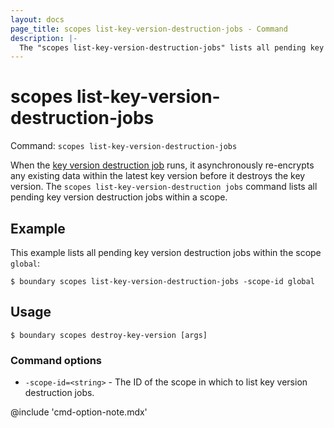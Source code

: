```yaml
---
layout: docs
page_title: scopes list-key-version-destruction-jobs - Command
description: |-
  The "scopes list-key-version-destruction-jobs" lists all pending key version destruction jobs within a scope.
---
```


# scopes list-key-version-destruction-jobs

Command: `scopes list-key-version-destruction-jobs`

When the [key version destruction job](/boundary/docs/api-clients/commands/scopes/destroy-key-version) runs, it asynchronously re-encrypts any existing data within the latest key version before it destroys the key version.
The `scopes list-key-version-destruction jobs` command lists all pending key version destruction jobs within a scope.

## Example

This example lists all pending key version destruction jobs within the scope `global`:

```shell-session
$ boundary scopes list-key-version-destruction-jobs -scope-id global
```

## Usage

<CodeBlockConfig hideClipboard>

```shell-session
$ boundary scopes destroy-key-version [args]
```

</CodeBlockConfig>

### Command options

- `-scope-id=<string>` - The ID of the scope in which to list key version destruction jobs.

@include 'cmd-option-note.mdx'